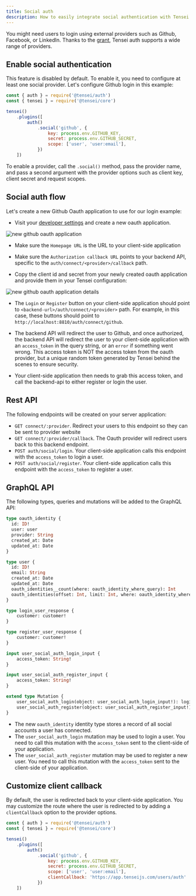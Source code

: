 ```yaml
---
title: Social auth
description: How to easily integrate social authentication with Tensei
---
```


You might need users to login using external providers such as Github, Facebook, or LinkedIn. Thanks to the [grant](https://www.npmjs.com/package/grant), Tensei auth supports a wide range of providers.

## Enable social authentication
This feature is disabled by default. To enable it, you need to configure at least one social provider. Let's configure Github login in this example:

```js
const { auth } = require('@tensei/auth')
const { tensei } = require('@tensei/core')

tensei()
    .plugins([
        auth()
            .social('github', {
                key: process.env.GITHUB_KEY,
                secret: process.env.GITHUB_SECRET,
                scope: ['user', 'user:email'],
            })
    ])
```

To enable a provider, call the `.social()` method, pass the provider name, and pass a second argument with the provider options such as client key, client secret and request scopes.

## Social auth flow

Let's create a new Github Oauth application to use for our login example: 

- Visit your [developer settings](https://github.com/settings/applications/new) and create a new oauth application.

![new github oauth application](https://res.cloudinary.com/bahdcoder/image/upload/v1607938239/github-oauth-app.png)

- Make sure the `Homepage URL` is the URL to your client-side application

- Make sure the `Authorization callback URL` points to your backend API, specific to the `auth/connect/<provider>/callback` path.

- Copy the client id and secret from your newly created oauth application and provide them in your Tensei configuration:

![new github oauth application details](https://res.cloudinary.com/bahdcoder/image/upload/v1607938775/Screenshot_2020-12-14_at_10.39.15_AM_vbptt0.png)

- The `Login` or `Register` button on your client-side application should point to `<backend-url>/auth/connect/<provider>` path. For example, in this case, these buttons should point to `http://localhost:8810/auth/connect/github`. 

- The backend API will redirect the user to Github, and once authorized, the backend API will redirect the user to your client-side application with an `access_token` in the query string, or an `error` if something went wrong. This access token is NOT the access token from the oauth provider, but a unique random token generated by Tensei behind the scenes to ensure security.

- Your client-side application then needs to grab this access token, and call the backend-api to either register or login the user. 

## Rest API
The following endpoints will be created on your server application:

- `GET connect/:provider`. Redirect your users to this endpoint so they can be sent to provider website
- `GET connect/:provider/callback`. The Oauth provider will redirect users back to this backend endpoint.
- `POST auth/social/login`. Your client-side application calls this endpoint with the `access_token` to login a user.
- `POST auth/social/register`. Your client-side application calls this endpoint with the `access_token` to register a user.

## GraphQL API
The following types, queries and mutations will be added to the GraphQL API:

```graphql
type oauth_identity {
  id: ID!
  user: user
  provider: String
  created_at: Date
  updated_at: Date
}

type user {
  id: ID!
  email: String
  created_at: Date
  updated_at: Date
  oauth_identities__count(where: oauth_identity_where_query): Int
  oauth_identities(offset: Int, limit: Int, where: oauth_identity_where_query, order_by: oauth_identity_query_order): [oauth_identity]
}

type login_user_response {
    customer: customer!
}

type register_user_response {
    customer: customer!
}

input user_social_auth_login_input {
    access_token: String!
}

input user_social_auth_register_input {
    access_token: String!
}

extend type Mutation {
    user_social_auth_login(object: user_social_auth_login_input!): login_user_response!
    user_social_auth_register(object: user_social_auth_register_input!): register_user_response!
}
```

- The new `oauth_identity` identity type stores a record of all social accounts a user has connected.
- The `user_social_auth_login` mutation may be used to login a user. You need to call this mutation with the `access_token` sent to the client-side of your application.
- The `user_social_auth_register` mutation may be used to register a new user. You need to call this mutation with the `access_token` sent to the client-side of your application.

## Customize client callback
By default, the user is redirected back to your client-side application. You may customize the route where the user is redirected to by adding a `clientCallback` option to the provider options.

```js
const { auth } = require('@tensei/auth')
const { tensei } = require('@tensei/core')

tensei()
    .plugins([
        auth()
            .social('github', {
                key: process.env.GITHUB_KEY,
                secret: process.env.GITHUB_SECRET,
                scope: ['user', 'user:email'],
                clientCallback: 'https://app.tenseijs.com/users/auth'
            })
    ])
```
